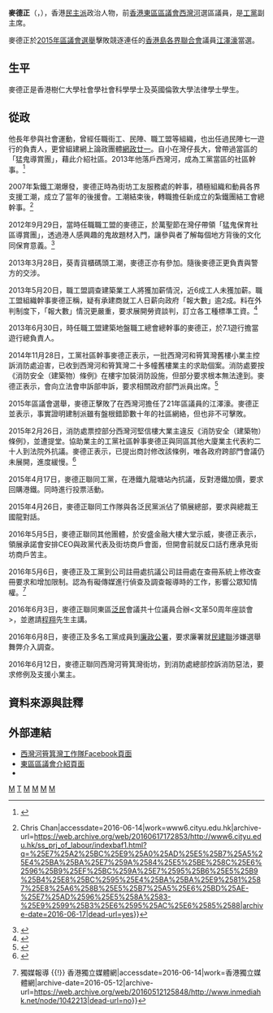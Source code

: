 {{Infobox officeholder
| name               = 麥德正
| native_name        = Mak Tak-ching
| native_name_lang   = 
| image              = Labour_Party_vice-chairperson_Mak_Tak_Ching2_(cropped).png
| imagesize          = 
| caption            = 工黨副主席麥德正（2020年7月）
| office             = [[東區區議會|東區區議會]]議員
| term_start         = 2016年1月1日
| term_end           = 2021年7月8日
| predecessor        = [[江澤濠|江澤濠]]
| successor          = (懸空)
| constituency       = [[西灣河_(選區)|西灣河]]
| date of birth      = {{birth year and age|1971||}}
| birth_place        = 
| death_date         = 
| death_place        = 
| restingplace       = 
| restingplacecoordinates = 
| birthname          = 
| nationality        = 
| party              ={{LPHK}} 
| otherparty         = 
| spouse             = 
| partner            = 
| relations          = 
| children           = 
| parents            = 
| residence          = {{HKG}}[[香港島|香港島]][[灣仔|灣仔]]<ref>[http://www.gld.gov.hk/egazette/pdf/20162022e/cgn2016202232.pdf 憲報號外第20卷第22期] {{Wayback|url=http://www.gld.gov.hk/egazette/pdf/20162022e/cgn2016202232.pdf |date=20160822184307 }}，香港政府</ref>
| alma_mater         = [[香港樹仁大學|香港樹仁大學]]
| occupation         = 社區幹事 
}}
'''麥德正'''（{{lang-en|Mak Tak-ching}}，{{bd|1971年}}），香港[[民主派_(香港)|民主派]]政治人物，前[[香港|香港]][[東區區議會|東區區議會]][[西灣河_(選區)|西灣河]]選區議員，是[[工黨_(香港)|工黨]]副主席。

麥德正於[[2015年區議會選舉|2015年區議會選舉]]擊敗競逐連任的[[香港島各界聯合會|香港島各界聯合會]]議員[[江澤濠|江澤濠]]當選。

==生平==
麥德正是香港樹仁大學社會學社會科學學士及英國倫敦大學法律學士學生。

==從政==
他長年參與社會運動，曾經任職街工、民陣、職工盟等組織，也出任過民陣七一遊行的負責人，更曾組建網上論政團體[[網政廿一|網政廿一]]。自小在灣仔長大，曾帶過當區的「猛鬼導賞團」，藉此介紹社區。2013年他落戶西灣河，成為工黨當區的社區幹事。<ref>{{Cite web |url=https://www.thestandnews.com/politics/%E5%8D%80%E9%81%B8%E5%A4%A7%E8%BB%8D%E7%B3%BB%E5%88%97%E4%B9%8B%E4%BA%94-%E5%B7%A5%E9%BB%A8%E9%BA%A5%E5%BE%B7%E6%AD%A3-%E5%94%94%E9%AC%A7%E4%BD%A0%E8%A1%9D%E6%93%8A%E5%B7%B2%E7%B6%93%E4%BF%82%E5%8B%9D%E5%88%A9/ |title=【區選大軍系列之五】工黨麥德正：唔鬧你衝擊已經係勝利 |accessdate=2016-02-27 |archive-date=2016-03-09 |archive-url=https://web.archive.org/web/20160309155948/https://www.thestandnews.com/politics/%E5%8D%80%E9%81%B8%E5%A4%A7%E8%BB%8D%E7%B3%BB%E5%88%97%E4%B9%8B%E4%BA%94-%E5%B7%A5%E9%BB%A8%E9%BA%A5%E5%BE%B7%E6%AD%A3-%E5%94%94%E9%AC%A7%E4%BD%A0%E8%A1%9D%E6%93%8A%E5%B7%B2%E7%B6%93%E4%BF%82%E5%8B%9D%E5%88%A9/ |dead-url=no }}</ref>

2007年紮鐵工潮爆發，麥德正時為街坊工友服務處的幹事，積極組織和動員各界支援工潮，成立了當年的後援會。工潮結束後，轉職擔任新成立的紮鐵團結工會總幹事。<ref>{{Cite web|url=http://www6.cityu.edu.hk/ss_prj_of_labour/indexbaf1.html?q=%25E7%25A2%25BC%25E9%25A0%25AD%25E5%25B7%25A5%25E4%25BA%25BA%25E7%259A%2584%25E5%25BE%258C%25E6%2596%25B9%25EF%25BC%259A%25E7%2595%25B6%25E5%25B9%25B4%25E8%25BC%2595%25E4%25BA%25BA%25E9%2581%2587%25E8%25A6%258B%25E5%25B7%25A5%25E6%25BD%25AE-%25E7%25AD%2596%25E5%258A%2583-%25E9%2599%25B3%25E6%2595%25AC%25E6%2585%2588|title=碼頭工人的後方：當年輕人遇見工潮 (策劃: 陳敬慈) {{!}} Chris Chan|accessdate=2016-06-14|work=www6.cityu.edu.hk|archive-url=https://web.archive.org/web/20160617172853/http://www6.cityu.edu.hk/ss_prj_of_labour/indexbaf1.html?q=%25E7%25A2%25BC%25E9%25A0%25AD%25E5%25B7%25A5%25E4%25BA%25BA%25E7%259A%2584%25E5%25BE%258C%25E6%2596%25B9%25EF%25BC%259A%25E7%2595%25B6%25E5%25B9%25B4%25E8%25BC%2595%25E4%25BA%25BA%25E9%2581%2587%25E8%25A6%258B%25E5%25B7%25A5%25E6%25BD%25AE-%25E7%25AD%2596%25E5%258A%2583-%25E9%2599%25B3%25E6%2595%25AC%25E6%2585%2588|archive-date=2016-06-17|dead-url=yes}}</ref>

2012年9月29日，當時任職職工盟的麥德正，於萬聖節在灣仔帶領「猛鬼保育社區導賞團」，透過港人感興趣的鬼故題材入門，讓參與者了解每個地方背後的文化同保育意義。<ref>{{Cite web|url=https://www.e123.hk/ElderlyPro/details/189853/71|title=長青網：工盟猛鬼團訪灣仔尋「吸血鬼」|accessdate=2016-06-14|work=www.e123.hk|archive-date=2016-08-05|archive-url=https://web.archive.org/web/20160805072625/https://www.e123.hk/ElderlyPro/details/189853/71|dead-url=no}}</ref>

2013年3月28日，葵青貨櫃碼頭工潮，麥德正亦有參加。隨後麥德正更負責與警方的交涉。

2013年5月20日，職工盟調查建築業工人將獲加薪情況，近6成工人未獲加薪。職工盟組織幹事麥德正稱，疑有承建商就工人日薪向政府「報大數」逾2成。料在外判制度下，「報大數」情況更嚴重，要求展開勞資談判，訂立各工種標準工資。<ref>{{Cite web|url=http://hk.apple.nextmedia.com/news/art/20130520/18265447|title=建築業加薪作大　六成人無着落　工聯會稱75%達標|accessdate=2016-06-14|work=Apple Daily 蘋果日報|archive-date=2016-08-10|archive-url=https://web.archive.org/web/20160810154605/http://hk.apple.nextmedia.com/news/art/20130520/18265447|dead-url=no}}</ref>

2013年6月30日，時任職工盟建築地盤職工總會總幹事的麥德正，於7.1遊行擔當遊行總負責人。

2014年11月28日，工黨社區幹事麥德正表示，一批西灣河和筲箕灣舊樓小業主控訴消防處迫害，已收到西灣河和筲箕灣二十多幢舊樓業主的求助個案。消防處要按《消防安全（建築物）條例》在樓宇加裝消防設施，但部分要求根本無法達到。麥德正表示，會向立法會申訴部申訴，要求相關政府部門派員出席。<ref>{{Cite web|url=http://the-sun.on.cc/cnt/news/20141128/00407_040.html|title=小業主控訴消防迫害 - 太陽報|accessdate=2016-06-14|work=太陽報|archive-date=2016-08-17|archive-url=https://web.archive.org/web/20160817002909/http://the-sun.on.cc/cnt/news/20141128/00407_040.html|dead-url=no}}</ref>

2015年區議會選舉，麥德正擊敗了在西灣河擔任了21年區議員的江澤濠。麥德正並表示，事實證明建制派雖有盤根錯節數十年的社區網絡，但也非不可擊敗。

2015年2月26日，消防處票控部分西灣河堅信樓大業主違反《消防安全（建築物）條例》，並遭提堂。協助業主的工黨社區幹事麥德正與同區其他大廈業主代表約二十人到法院外抗議。麥德正表示，已提出商討修改該條例，唯各政府跨部門會議仍未展開，進度緩慢。<ref>{{Cite web|url=http://hk.apple.nextmedia.com/realtime/news/20150226/53474822|title=被控違消防例 舊樓業主斥處方強人所難|accessdate=2016-06-14|work=Apple Daily 蘋果日報|archive-date=2016-08-10|archive-url=https://web.archive.org/web/20160810153258/http://hk.apple.nextmedia.com/realtime/news/20150226/53474822|dead-url=no}}</ref>

2015年4月17日，麥德正聯同工黨，在港鐵九龍塘站內抗議，反對港鐵加價，要求回購港鐵。同時進行投票活動。

2015年4月26日，麥德正聯同工作隊與各泛民黨派佔了領展總部，要求與總裁王國龍對話。

2016年5月5日，麥德正聯同其他團體，於安盛金融大樓大堂示威，麥德正表示，領展承諾會安排CEO與政黨代表及街坊商戶會面，但開會前就反口話冇應承見街坊商戶苦主。

2016年5月6日，麥德正及工黨到公司註冊處抗議公司註冊處在查冊系統上修改查冊要求和增加限制。認為有礙傳媒進行偵查及調查報導時的工作，影響公眾知情權。<ref>{{Cite web|url=http://www.inmediahk.net/node/1042213|title=工黨抗議公司註冊處修改查冊要求 斥新安排阻礙新聞自由 {{!}} 獨媒報導 {{!}} 香港獨立媒體網|accessdate=2016-06-14|work=香港獨立媒體網|archive-date=2016-05-12|archive-url=https://web.archive.org/web/20160512125848/http://www.inmediahk.net/node/1042213|dead-url=no}}</ref>

2016年6月3日，麥德正聯同東區[[泛民主派|泛民]]會議共十位議員合辦<文革50周年座談會>，並邀請[[程翔|程翔]]先生主講。

2016年6月8日，麥德正及多名工黨成員到[[廉政公署_(香港)|廉政公署]]，要求廉署就[[民主建港協進聯盟|民建聯]]涉嫌選舉舞弊介入調查。

2016年6月12日，麥德正聯同西灣河筲箕灣街坊，到消防處總部控訴消防惡法，要求修例及支援小業主。

== 資料來源與註釋 ==
{{reflist}}
{{NoteFoot}}
{{notelist}}
<references/>

== 外部連結 ==
* [https://www.facebook.com/swhskwteam 西灣河筲箕灣工作隊Facebook頁面]{{Wayback|url=https://www.facebook.com/swhskwteam |date=20170406225144 }}
* [http://www.districtcouncils.gov.hk/east/tc_chi/members/info/dc_member_list_detail.php?member_id=1927 東區區議會介紹頁面]{{Wayback|url=http://www.districtcouncils.gov.hk/east/tc_chi/members/info/dc_member_list_detail.php?member_id=1927 |date=20160108175130 }}
* {{Facebook|TakChingMak}}

{{s-start}}
{{s-par}}
{{s-before|[[江澤濠|江澤濠]]}}
{{s-title|[[東區區議會|東區區議會]]<br>{{small|[[西灣河_(選區)|西灣河選區]]區議員}}|2016年1月1日－2021年7月8日}}
{{s-after|懸空}}
{{end box}}

[[Category:前香港區議員|M]]
[[Category:麥姓|T]]
[[Category:香港樹仁大學校友|M]]
[[Category:香港民主派人士|M]]
[[Category:街坊工友服務處前成員|M]]
[[Category:香港工黨成員|M]]